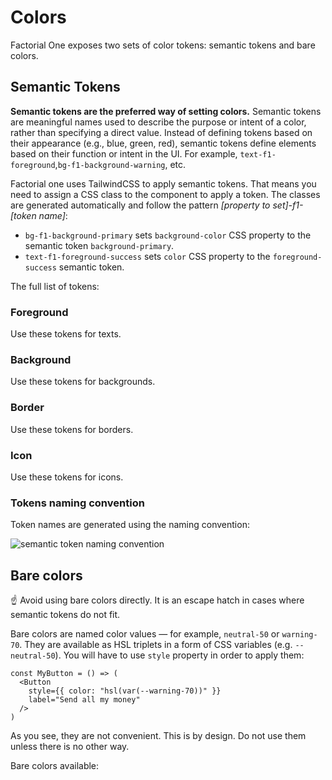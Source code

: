 

<Meta title="Foundations/Colors" />

# Colors

Factorial One exposes two sets of color tokens: semantic tokens and bare colors.

## Semantic Tokens

**Semantic tokens are the preferred way of setting colors.** Semantic tokens are
meaningful names used to describe the purpose or intent of a color, rather than
specifying a direct value. Instead of defining tokens based on their appearance
(e.g., blue, green, red), semantic tokens define elements based on their
function or intent in the UI. For example,
`text-f1-foreground`,`bg-f1-background-warning`, etc.

Factorial one uses TailwindCSS to apply semantic tokens. That means you need to
assign a CSS class to the component to apply a token. The classes are generated
automatically and follow the pattern _[property to set]-f1-[token name]_:

- `bg-f1-background-primary` sets `background-color` CSS property to the
  semantic token `background-primary`.
- `text-f1-foreground-success` sets `color` CSS property to the
  `foreground-success` semantic token.

The full list of tokens:

### Foreground

Use these tokens for texts.

<Unstyled>
  <div className="space-y-2">
    <ColorToken
      name="f1-foreground"
      description="Primary text color for content"
    />
    <ColorToken
      name="f1-foreground-secondary"
      description="Secondary text color for content"
    />
    <ColorToken
      name="f1-foreground-inverse"
      description="Inverted text color in dark backgrounds"
    />
    <ColorToken
      name="f1-foreground-disabled"
      description="Indicates inactivity or disabled state"
    />
    <ColorToken
      name="f1-foreground-accent"
      description="Draws attention with a prominent color"
    />
    <ColorToken
      name="f1-foreground-critical"
      description="Indicates errors, warnings, or critical information"
    />
    <ColorToken
      name="f1-foreground-info"
      description="Provides contextual information"
    />
    <ColorToken
      name="f1-foreground-warning"
      description="Alerts users to potential issues"
    />
    <ColorToken
      name="f1-foreground-positive"
      description="Indicates success, confirmation, or positive outcomes"
    />
  </div>
</Unstyled>

### Background

Use these tokens for backgrounds.

<Unstyled>
  <div className="space-y-2">
    <ColorToken
      name="f1-background"
      description="Primary background color for content"
    />
    <ColorToken
      name="f1-background-secondary"
      description="Secondary background color for content"
    />
    <ColorToken
      name="f1-background-secondary-hover"
      description="Hover state for secondary background color"
    />
    <ColorToken
      name="f1-background-bold"
      description="Bold background color for emphasis"
    />
    <ColorToken
      name="f1-background-accent"
      description="Accent background color for highlights"
    />
    <ColorToken
      name="f1-background-critical"
      description="Critical background color for errors"
    />
    <ColorToken
      name="f1-background-info"
      description="Info background color for notifications"
    />
    <ColorToken
      name="f1-background-warning"
      description="Warning background color for alerts"
    />
    <ColorToken
      name="f1-background-positive"
      description="Positive background color for success"
    />
    <ColorToken
      name="f1-background-promote"
      description="Promotional background color for highlights"
    />
  </div>
</Unstyled>

### Border

Use these tokens for borders.

<Unstyled>
  <div className="space-y-2">
    <ColorToken
      name="f1-border"
      description="Primary border color for content separation"
    />
    <ColorToken
      name="f1-border-hover"
      description="Hover state for primary border color"
    />
    <ColorToken
      name="f1-border-promote"
      description="Promotional border color for highlights"
    />
  </div>
</Unstyled>

### Icon

Use these tokens for icons.

<Unstyled>
  <div className="mb-12 space-y-2">
    <ColorToken
      name="f1-icon"
      description="Default icon color for general use"
    />
    <ColorToken
      name="f1-icon-secondary"
      description="Secondary icon color for less prominent icons"
    />
    <ColorToken
      name="f1-icon-inverse"
      description="Inverse icon color for contrast"
    />
    <ColorToken
      name="f1-icon-bold"
      description="Bold icon color for emphasis"
    />
    <ColorToken
      name="f1-icon-critical"
      description="Critical icon color for errors"
    />
    <ColorToken
      name="f1-icon-info"
      description="Info icon color for notifications"
    />
    <ColorToken
      name="f1-icon-warning"
      description="Warning icon color for alerts"
    />
    <ColorToken
      name="f1-icon-positive"
      description="Positive icon color for success"
    />
  </div>
</Unstyled>

### Tokens naming convention

Token names are generated using the naming convention:

<img
  src="/semantic-tokens-naming.avif"
  alt="semantic token naming convention"
/>

## Bare colors

☝️ Avoid using bare colors directly. It is an escape hatch in cases where
semantic tokens do not fit.

Bare colors are named color values — for example, `neutral-50` or `warning-70`.
They are available as HSL triplets in a form of CSS variables (e.g.
`--neutral-50`). You will have to use `style` property in order to apply them:

```tsx
const MyButton = () => (
  <Button
    style={{ color: "hsl(var(--warning-70))" }}
    label="Send all my money"
  />
)
```

As you see, they are not convenient. This is by design. Do not use them unless
there is no other way.

Bare colors available:

<div className="mb-12 space-y-2">
  <BareColor name="neutral-0" />
  <BareColor name="neutral-2" />
  <BareColor name="neutral-5" />
  <BareColor name="neutral-10" />
  <BareColor name="neutral-20" />
  <BareColor name="neutral-30" />
  <BareColor name="neutral-40" />
  <BareColor name="neutral-50" />
  <BareColor name="neutral-60" />
  <BareColor name="neutral-70" />
  <BareColor name="neutral-80" />
  <BareColor name="neutral-90" />
  <BareColor name="neutral-100" />
  <BareColor name="accent-50" />
  <BareColor name="accent-60" />
  <BareColor name="accent-70" />
  <BareColor name="warning-50" />
  <BareColor name="warning-60" />
  <BareColor name="warning-70" />
  <BareColor name="selected-50" />
  <BareColor name="selected-60" />
  <BareColor name="selected-70" />
  <BareColor name="critical-50" />
  <BareColor name="critical-60" />
  <BareColor name="critical-70" />
  <BareColor name="positive-50" />
  <BareColor name="positive-60" />
  <BareColor name="positive-70" />
  <BareColor name="info-50" />
  <BareColor name="info-60" />
  <BareColor name="info-70" />
  <BareColor name="promote-50" />
  <BareColor name="promote-60" />
  <BareColor name="promote-70" />
</div>
